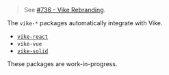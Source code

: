 
> See [#736 - Vike Rebranding](https://github.com/brillout/vite-plugin-ssr/issues/736).

The `vike-*` packages automatically integrate <Link text="UI frameworks" href="/ui-framework" /> with Vike.

 - [`vike-react`](https://github.com/brillout/vike-react)
 - `vike-vue`
 - [`vike-solid`](https://github.com/magne4000/vike-solid)

<Construction>These packages are work-in-progress.</Construction>
